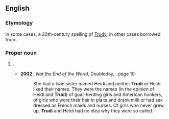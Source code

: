 {{also|trudi}}
==English==

===Etymology===
In some cases, a 20th-century spelling of [[Trudy]]; in other cases borrowed from {{etyl|de|en}} {{m|de|Trudi}}.

===Proper noun===
{{en-proper noun}}

# {{given name|lang=en|female|from=Germanic languages}}.
#* '''2002''' {{w|Kate Atkinson}}, ''Not the End of the World'', Doubleday, {{ISBN|0385604726}}, page 10:
#*: She had a twin sister named Heidi and neither '''Trudi''' or Heidi liked their names. They were the names (in the opinion of Heidi and '''Trudi''') of goat-herding girls and American hookers, of girls who wore their hair in plaits and drank milk or had sex dressed as French maids and nurses. Of girls who never grew up. '''Trudi''' and Heidi had no idea why they were so called.